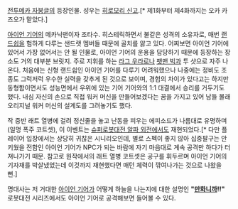[[전투메카 자붕글]]의 등장인물. 성우는 [[히로모리 신고]].[* 제1화부터 제4화까지는 오카 카즈오가 맡았다.]

[[아이언 기어]]의 메카닉맨이자 조타수. 히스테릭하면서 불같은 성격의 소유자로, 매번 [[랜드쉽]]을 험하게 다루는 샌드랫 멤버들 때문에 골치를 앓고 있다.
어찌보면 아이언 기어에 있어서 가장 없어서는 안 될 인물로, 아이언 기어의 운용을 담당하기 때문에 등장하는 장소도 거의 대부분 브릿지. 주로 지휘를 하는 [[라그 우라로]]나 [[팻맨 빅]]과 투 샷으로 자주 나온다.
처음에는 신형 랜드쉽인 아이언 기어를 다루기 어려워했으나 나중에는 정비도 조종도 그럭저럭 우수한 실력을 갖추게 된 것으로 보이며, 경험의 차이가 있다고는 하지만 동형함이면서도 성능면에서 우위에 있는 기어 기어와의 1:1 대결에서 승리를 거두기도 했다. 
내심 자신의 손으로 직접 워커 머신을 만들어보겠다는 꿈을 가지고 있어 남들 몰래 오리지널 워커 머신의 설계도를 그려놓기도 했다.

작 중반 래트 열병에 걸려 정신줄을 놓고 난동을 피우는 에피소드가 나름대로 유명하며(일명 폭주 코트셋), 이 이벤트는 [[슈퍼로봇대전 알파 외전]]에서도 재현되었다.[* 다만 플레이어 입장에서는 상당히 귀찮은 시니리오인데, 별로 스펙이 좋지 않아 십중팔구는 안 키웠을 전함인 아이언 기어가 NPC가 되는 바람에 자기 마음대로 계속 공격만 하다가 터져나가기 때문. 참고로 원작에서의 래트 열병 코트셋은 공구를 휘두르며 아이언 기어의 기자재를 박살냈었는데 이것까지 재현했다면 매턴 체력이 깎여나가는 것으로 나왔을 뻔.]

명대사는 저 거대한 [[아이언 기어]]가 어떻게 하늘을 나는지에 대한 설명인 '''"[[만화]]니까!!"''' 로봇대전 시리즈에서도 아이언 기어로 공격해보면 들어볼 수 있다.
